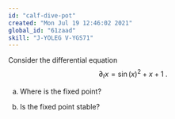```yaml
---
id: "calf-dive-pot"
created: "Mon Jul 19 12:46:02 2021"
global_id: "61zaad"
skill: "J-YOLEG V-YGS71"
---
```


Consider the differential equation $$\partial_t x = \sin(x)^2 + x + 1\ .$$


a. Where is the fixed point?

b. Is the fixed point stable?

